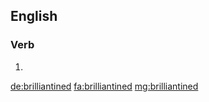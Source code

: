 ==English==

===Verb===
{{head|en}}

# {{en-past of|brilliantine}}

[[de:brilliantined]]
[[fa:brilliantined]]
[[mg:brilliantined]]
